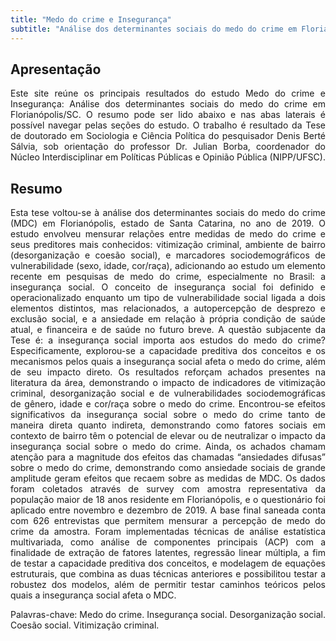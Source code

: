 ```yaml
---
title: "Medo do crime e Insegurança"
subtitle: "Análise dos determinantes sociais do medo do crime em Florianópolis/SC"
---
```


<style>
body {
  text-align: justify;
}
</style>


## Apresentação {#apresentação}

Este site reúne os principais resultados do estudo Medo do crime e Insegurança: Análise dos determinantes sociais do medo do crime em Florianópolis/SC. O resumo pode ser lido abaixo e nas abas laterais é possível navegar pelas seções do estudo. O trabalho é resultado da Tese de doutorado em Sociologia e Ciência Política do pesquisador Denis Berté Sálvia, sob orientação do professor Dr. Julian Borba, coordenador do Núcleo Interdisciplinar em Políticas Públicas e Opinião Pública (NIPP/UFSC).

## Resumo

Esta tese voltou-se à análise dos determinantes sociais do medo do crime (MDC) em Florianópolis, estado de Santa Catarina, no ano de 2019. O estudo envolveu mensurar relações entre medidas de medo do crime e seus preditores mais conhecidos: vitimização criminal, ambiente de bairro (desorganização e coesão social), e marcadores sociodemográficos de vulnerabilidade (sexo, idade, cor/raça), adicionando ao estudo um elemento recente em pesquisas de medo do crime, especialmente no Brasil: a insegurança social. O conceito de insegurança social foi definido e operacionalizado enquanto um tipo de vulnerabilidade social ligada a dois elementos distintos, mas relacionados, a autopercepção de desprezo e exclusão social, e a ansiedade em relação à própria condição de saúde atual, e financeira e de saúde no futuro breve. A questão subjacente da Tese é: a insegurança social importa aos estudos do medo do crime? Especificamente, explorou-se a capacidade preditiva dos conceitos e os mecanismos pelos quais a insegurança social afeta o medo do crime, além de seu impacto direto. Os resultados reforçam achados presentes na literatura da área, demonstrando o impacto de indicadores de vitimização criminal, desorganização social e de vulnerabilidades sociodemográficas de gênero, idade e cor/raça sobre o medo do crime. Encontrou-se efeitos significativos da insegurança social sobre o medo do crime tanto de maneira direta quanto indireta, demonstrando como fatores sociais em contexto de bairro têm o potencial de elevar ou de neutralizar o impacto da insegurança social sobre o medo do crime. Ainda, os achados chamam atenção para a magnitude dos efeitos das chamadas “ansiedades difusas” sobre o medo do crime, demonstrando como ansiedade sociais de grande amplitude geram efeitos que recaem sobre as medidas de MDC. Os dados foram coletados através de survey com amostra representativa da população maior de 18 anos residente em Florianópolis, e o questionário foi aplicado entre novembro e dezembro de 2019. A base final saneada conta com 626 entrevistas que permitem mensurar a percepção de medo do crime da amostra. Foram implementadas técnicas de análise estatística multivariada, como análise de componentes principais (ACP) com a finalidade de extração de fatores latentes, regressão linear múltipla, a fim de testar a capacidade preditiva dos conceitos, e modelagem de equações estruturais, que combina as duas técnicas anteriores e possibilitou testar a robustez dos modelos, além de permitir testar caminhos teóricos pelos quais a insegurança social afeta o MDC.

Palavras-chave: Medo do crime. Insegurança social. Desorganização social. Coesão social. Vitimização criminal.
